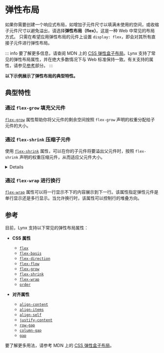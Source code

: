 
# 弹性布局

如果你需要创建一个响应式布局，如增加子元件尺寸以填满未使用的空间，或收缩子元件尺寸以避免溢出，请选择**弹性布局（flex）**。这是一种 Web 中常见的布局方式。
只需在希望应用弹性布局的元件上设置 `display: flex`，即会对其所有直接子元件进行弹性布局。

::: info
要了解更多信息，请查阅 MDN 上的 [CSS 弹性盒子布局](https://developer.mozilla.org/zh-CN/docs/Web/CSS/CSS_flexible_box_layout)。Lynx 支持了常见的弹性布局属性，并在绝大多数情况下与 Web 标准保持一致。有关支持的属性，请参见[参考](#参考)部分。
:::

**以下示例展示了弹性布局的典型特性。**

## 典型特性

### 通过 `flex-grow` 填充父元件

[`flex-grow`] 属性帮助你将父元件的剩余空间按照 `flex-grow` 声明的权重分配给子元件的大小。

<Go
  img="/assets/doc/layout/layout_flex_grow.png"
  example="layout"
  defaultEntryFile="dist/flex_grow.lynx.bundle"
  defaultFile="src/flex_grow/index.tsx"
  entry="src/flex_grow"
/>

### 通过 `flex-shrink` 压缩子元件

使用 [`flex-shrink`] 属性，可以在你的子元件将要溢出父元件时，按照 `flex-shrink` 声明的权重压缩元件，从而适应父元件大小。

<Go
  img="/assets/doc/layout/layout_flex_shrink.png"
  example="layout"
  defaultEntryFile="dist/flex_shrink.lynx.bundle"
  defaultFile="src/flex_shrink/index.tsx"
  entry="src/flex_shrink"
/>

<Details title={<span>Lynx 在子元件压缩的最小值上和 Web 的表现有差异。</span>}>
Lynx 当前不支持 [`min-content`](https://developer.mozilla.org/en-US/docs/Web/CSS/min-content)，因此暂时视作 `0px`。这意味着，当需要压缩子元件大小以适应父元件时，Web 可以保证子元件不小于其最小内容宽度，但 Lynx 目前无法保证这点。
<Columns titles={['代码', 'Web 和 Lynx 表现不一致']}>

```html
<div
  style="width:100px;
            height:70px;
            display:flex;
            background-color:rgb(0, 235, 235);"
>
  <div
    style="display:flex;
              height:50px;
              background-color:rgb(255, 53, 26);"
  >
    <div
      style="width:150px;
                height:50px;"
    ></div>
  </div>
</div>
```

<center>
  <img width="70%" src="/assets/doc/layout/layout_min_content.png" />
</center>
</Columns>
</Details>

### 通过 `flex-wrap` 进行换行

[`flex-wrap`] 属性可以将一行显示不下的内容展示到下一行。该属性指定弹性元件是单行显示还是多行显示。当允许换行时，该属性可以控制行的堆叠方向。

<Go
  img="/assets/doc/layout/layout_flex_wrap.png"
  example="layout"
  defaultEntryFile="dist/flex_wrap.lynx.bundle"
  defaultFile="src/flex_wrap/index.tsx"
  entry="src/flex_wrap"
/>

## 参考

目前，Lynx 支持以下常见的弹性布局属性：

- **CSS 属性**

  - [`flex`](api/css/properties/flex.mdx)
  - [`flex-basis`](api/css/properties/flex-basis.mdx)
  - [`flex-direction`](api/css/properties/flex-direction.mdx)
  - [`flex-flow`](api/css/properties/flex-flow.mdx)
  - [`flex-grow`](api/css/properties/flex-grow.mdx)
  - [`flex-shrink`](api/css/properties/flex-shrink.mdx)
  - [`flex-wrap`](api/css/properties/flex-wrap.mdx)
  - [`order`](api/css/properties/order.mdx)

- **对齐属性**

  - [`align-content`](api/css/properties/align-content.mdx)
  - [`align-items`](api/css/properties/align-items.mdx)
  - [`align-self`](api/css/properties/align-self.mdx)
  - [`justify-content`](api/css/properties/justify-content.mdx)
  - [`row-gap`](api/css/properties/row-gap)
  - [`column-gap`](api/css/properties/column-gap)
  - [`gap`](api/css/properties/gap)

要了解更多用法，请参考 MDN 上的 [CSS 弹性盒子布局](https://developer.mozilla.org/zh-CN/docs/Web/CSS/CSS_flexible_box_layout)。

[`flex-grow`]: api/css/properties/flex-grow.mdx
[`flex-shrink`]: api/css/properties/flex-shrink.mdx
[`flex-wrap`]: api/css/properties/flex-wrap.mdx
